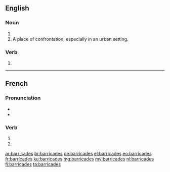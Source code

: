{{also|barricadés}}
==English==

===Noun===
{{head|en|plural}}

# {{plural of|barricade|lang=en}}
# A place of confrontation, especially in an urban setting.

===Verb===
{{head|en}}

# {{en-third-person singular of|barricade}}

----

==French==

===Pronunciation===
* {{IPA|lang=fr|/ba.ʁi.kad/}}
* {{homophones|lang=fr|barricade|barricadent}}

===Verb===
{{fr-verb-form}}

# {{conjugation of|barricader||2|s|pres|ind|lang=fr}}
# {{conjugation of|barricader||2|s|pres|sub|lang=fr}}

[[ar:barricades]]
[[br:barricades]]
[[de:barricades]]
[[el:barricades]]
[[eo:barricades]]
[[fr:barricades]]
[[ku:barricades]]
[[mg:barricades]]
[[my:barricades]]
[[nl:barricades]]
[[fi:barricades]]
[[ta:barricades]]
